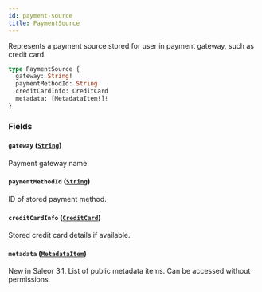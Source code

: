 ```yaml
---
id: payment-source
title: PaymentSource
---
```



Represents a payment source stored for user in payment gateway, such as credit card.

```graphql
type PaymentSource {
  gateway: String!
  paymentMethodId: String
  creditCardInfo: CreditCard
  metadata: [MetadataItem!]!
}
```


### Fields

#### `gateway` ([`String`](../../../developer/api-reference/scalars/string))

Payment gateway name.


#### `paymentMethodId` ([`String`](../../../developer/api-reference/scalars/string))

ID of stored payment method.


#### `creditCardInfo` ([`CreditCard`](../../../developer/api-reference/objects/credit-card))

Stored credit card details if available.


#### `metadata` ([`MetadataItem`](../../../developer/api-reference/objects/metadata-item))

New in Saleor 3.1. List of public metadata items. Can be accessed without permissions.




